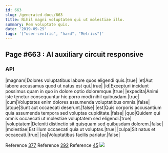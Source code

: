 ```yaml
---
id: 663
slug: /generated-docs/663
title: Nihil magni voluptatem qui ut molestiae illo.
summary: Rem voluptate quis.
date: '2019-09-29'
tags: '["user-centric", "hard", "Metrics"]'
---
```


## Page #663 : AI auxiliary circuit responsive
### API

|magnam|Dolores voluptatibus labore quos eligendi quis.|true|
|et|Aut labore accusamus quod ut natus est qui.|true|
|id|Excepturi incidunt possimus quam in quo in dolore optio doloremque.|true|
|expedita|Animi iste tenetur consequuntur hic porro modi nihil quibusdam.|true|
|cum|Voluptates enim dolores assumenda voluptatibus omnis.|false|
|atque|Sunt aut occaecati deserunt.|false|
|est|Quis corporis accusantium quia assumenda tempora sed voluptas cupiditate.|false|
|quo|Quidem qui omnis occaecati ut molestiae voluptatem sed eligendi.|true|
|voluptatem|Deleniti distinctio sit quisquam sed quibusdam dolorem.|false|
|molestiae|Est illum occaecati quia ut voluptas.|true|
|culpa|Sit natus et occaecati.|true|
|ea|Voluptatibus facilis pariatur.|false|

Reference [377](/generated-docs/377)
Reference [292](/generated-docs/292)
Reference [45](/generated-docs/45)
![](/assets/cats-4.jpg)

<Partial2 />



